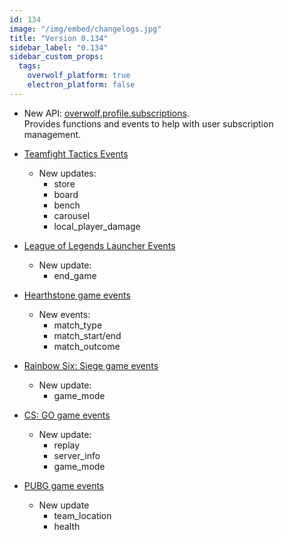 ```yaml
---
id: 134
image: "/img/embed/changelogs.jpg"
title: "Version 0.134"
sidebar_label: "0.134"
sidebar_custom_props:
  tags:
    overwolf_platform: true
    electron_platform: false
---
```


* New API: [overwolf.profile.subscriptions](/api/profile/subscriptions).  
  Provides functions and events to help with user subscription management.

* [Teamfight Tactics Events](/api/games/events/teamfight-tactics#docsNav)
  * New updates:
    * store
    * board
    * bench
    * carousel
    * local_player_damage
    
* [League of Legends Launcher Events](/api/games/launchers/events/league-of-legends#docsNav)
  * New update:
    * end_game
    
* [Hearthstone game events](/api/games/events/hearthstone#docsNav)
  * New events:
    * match_type
    * match_start/end
    * match_outcome
* [Rainbow Six: Siege game events](/api/games/events/rainbow-six-siege#docsNav)
  * New update:
    * game_mode
* [CS: GO game events](/api/games/events/counter-strike-global-offensive#docsNav)
  * New update:
    * replay
    * server_info
    * game_mode
* [PUBG game events](/api/games/events/player-unknowns-battlegrounds#docsNav)
  * New update
    * team_location
    * health

